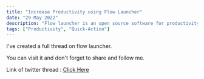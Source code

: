 ```yaml
---
title: "Increase Productivity using Flow Launcher"
date: "29 May 2022"
description: "Flow launcher is an open source software for productivity."
tags: ["Productivity", "Quick-Action"]
---
```


I've created a full thread on flow launcher.

You can visit it and don't forget to share and follow me.

Link of twitter thread : [Click Here](https://twitter.com/AbhiDadhaniya3/status/1530808210860363776)
